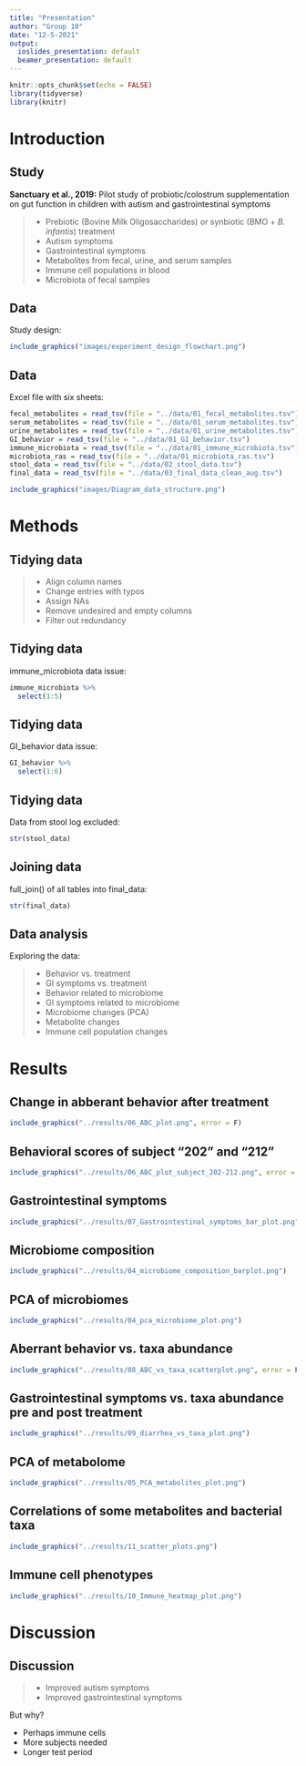 ```yaml
---
title: "Presentation"
author: "Group 10"
date: "12-5-2021"
output:
  ioslides_presentation: default
  beamer_presentation: default
---
```


```r
knitr::opts_chunk$set(echo = FALSE)
library(tidyverse)
library(knitr)
```

# Introduction 

## Study {.build}

__Sanctuary et al., 2019:__
Pilot study of probiotic/colostrum supplementation on gut function in children with autism and gastrointestinal symptoms

> - Prebiotic (Bovine Milk Oligosaccharides) or synbiotic (BMO + _B. infantis_) treatment
 - Autism symptoms
 - Gastrointestinal symptoms
 - Metabolites from fecal, urine, and serum samples
 - Immune cell populations in blood
 - Microbiota of fecal samples

## Data


Study design:

```r
include_graphics("images/experiment_design_flowchart.png")
```


## Data

Excel file with six sheets:


```r
fecal_metabolites = read_tsv(file = "../data/01_fecal_metabolites.tsv")
serum_metabolites = read_tsv(file = "../data/01_serum_metabolites.tsv")
urine_metabolites = read_tsv(file = "../data/01_urine_metabolites.tsv")
GI_behavior = read_tsv(file = "../data/01_GI_behavior.tsv")
immune_microbiota = read_tsv(file = "../data/01_immune_microbiota.tsv")
microbiota_ras = read_tsv(file = "../data/01_microbiota_ras.tsv")
stool_data = read_tsv(file = "../data/02_stool_data.tsv")
final_data = read_tsv(file = "../data/03_final_data_clean_aug.tsv")

```


```r
include_graphics("images/Diagram_data_structure.png")
```


# Methods

## Tidying data

>- Align column names
- Change entries with typos
- Assign NAs
- Remove undesired and empty columns
- Filter out redundancy


## Tidying data

immune_microbiota data issue:

```r
immune_microbiota %>% 
  select(1:5)
```

## Tidying data

GI_behavior data issue:

```r
GI_behavior %>% 
  select(1:6)
```

## Tidying data

Data from stool log excluded:

```r
str(stool_data)
```

## Joining data

full_join() of all tables into final_data:

```r
str(final_data)
```


## Data analysis {.build}

Exploring the data:

> - Behavior vs. treatment
- GI symptoms vs. treatment
- Behavior related to microbiome
- GI symptoms related to microbiome
- Microbiome changes (PCA)
- Metabolite changes
- Immune cell population changes

# Results


## Change in abberant behavior after treatment

```r
include_graphics("../results/06_ABC_plot.png", error = F)
```

## Behavioral scores of subject "202" and "212" 

```r
include_graphics("../results/06_ABC_plot_subject_202-212.png", error = F)
```

## Gastrointestinal symptoms

```r
include_graphics("../results/07_Gastrointestinal_symptoms_bar_plot.png", error = F)
```


## Microbiome composition

```r
include_graphics("../results/04_microbiome_composition_barplot.png")
```

## PCA of microbiomes

```r
include_graphics("../results/04_pca_microbiome_plot.png")
```

## Aberrant behavior vs. taxa abundance

```r
include_graphics("../results/08_ABC_vs_taxa_scatterplot.png", error = F)
```



## Gastrointestinal symptoms vs. taxa abundance pre and post treatment

```r
include_graphics("../results/09_diarrhea_vs_taxa_plot.png")
```

## PCA of metabolome

```r
include_graphics("../results/05_PCA_metabolites_plot.png")
```

## Correlations of some metabolites and bacterial taxa

```r
include_graphics("../results/11_scatter_plots.png")

```


## Immune cell phenotypes
```r
include_graphics("../results/10_Immune_heatmap_plot.png")
```



# Discussion

## Discussion {.build}

> - Improved autism symptoms
- Improved gastrointestinal symptoms

But why?

- Perhaps immune cells
- More subjects needed
- Longer test period